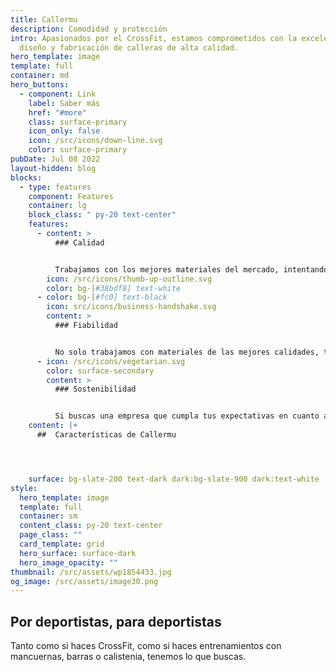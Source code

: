```yaml
---
title: Callermu
description: Comodidad y protección
intro: Apasionados por el CrossFit, estamos comprometidos con la excelencia del
  diseño y fabricación de calleras de alta calidad.
hero_template: image
template: full
container: md
hero_buttons:
  - component: Link
    label: Saber más
    href: "#more"
    class: surface-primary
    icon_only: false
    icon: /src/icons/down-line.svg
    color: surface-primary
pubDate: Jul 08 2022
layout-hidden: blog
blocks:
  - type: features
    component: Features
    container: lg
    block_class: " py-20 text-center"
    features:
      - content: >
          ### Calidad


          Trabajamos con los mejores materiales del mercado, intentando alcanzar siempre la excelencia para cuidar lo más importante de este mundo: tus manos.
        icon: /src/icons/thumb-up-outline.svg
        color: bg-[#38bdf8] text-white
      - color: bg-[#fc0] text-black
        icon: src/icons/business-handshake.svg
        content: >
          ### Fiabilidad


          No solo trabajamos con materiales de las mejores calidades, también usamos los materiales más robustos, para además de buscar comodidad, conseguir durabilidad.
      - icon: /src/icons/vegetarian.svg
        color: surface-secondary
        content: >
          ### Sostenibilidad


          Si buscas una empresa que cumpla tus expectativas en cuanto a equipamiento y que a su vez deje una huella positiva en el planeta, este es tu sitio.
    content: |+
      ##  Características de Callermu




    surface: bg-slate-200 text-dark dark:bg-slate-900 dark:text-white
style:
  hero_template: image
  template: full
  container: sm
  content_class: py-20 text-center
  page_class: ""
  card_template: grid
  hero_surface: surface-dark
  hero_image_opacity: ""
thumbnail: /src/assets/wp1854433.jpg
og_image: /src/assets/image30.png
---
```

## Por deportistas, para deportistas

Tanto como si haces CrossFit, como si haces entrenamientos con mancuernas, barras o calistenia, tenemos lo que buscas.
